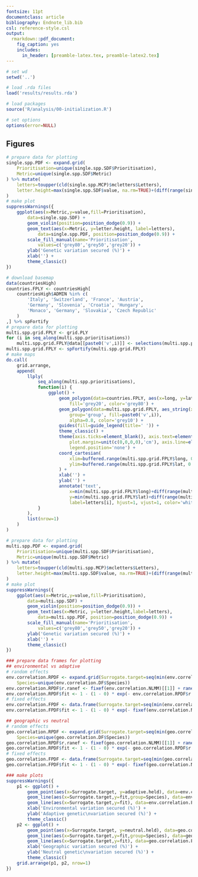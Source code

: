 ```yaml
---
fontsize: 11pt
documentclass: article
bibliography: Endnote_lib.bib
csl: reference-style.csl
output:
  rmarkdown::pdf_document:
    fig_caption: yes
    includes:
      in_header: [preamble-latex.tex, preamble-latex2.tex]
---
```


```r
# set wd
setwd('..')

# load .rda files
load('results/results.rda')

# load packages
source('R/analysis/00-initialization.R')

# set options
options(error=NULL)
```

## Figures

```r
# prepare data for plotting
single.spp.PDF <- expand.grid(
	Prioritisation=unique(single.spp.SDF$Prioritisation),
	Metric=unique(single.spp.SDF$Metric)
) %>% mutate(
	letters=toupper(cld(single.spp.MCP)$mcletters$Letters),
	letter.height=max(single.spp.SDF$value, na.rm=TRUE)+(diff(range(single.spp.SDF$value, na.rm=TRUE))*0.1)
)
# make plot
suppressWarnings({
	ggplot(aes(x=Metric,y=value,fill=Prioritisation),
		data=single.spp.SDF) +
		geom_violin(position=position_dodge(0.9)) +
		geom_text(aes(x=Metric, y=letter.height, label=letters),
			data=single.spp.PDF, position=position_dodge(0.9)) +
		scale_fill_manual(name='Prioritisation',
			values=c('grey80','grey50','grey20')) +
		ylab('Genetic variation secured (%)') +
		xlab('') +
		theme_classic()
})
```

```r
# download basemap
data(countriesHigh)
countries.FPLY <- countriesHigh[
	countriesHigh$ADMIN %in% c(
		'Italy', 'Switzerland', 'France', 'Austria',
		'Germany', 'Slovenia', 'Croatia', 'Hungary',
		'Monaco', 'Germany', 'Slovakia', 'Czech Republic'
	)
,] %>% spFortify
# prepare data for plotting
multi.spp.grid.FPLY <- grid.PLY
for (i in seq_along(multi.spp.prioritisations))
	multi.spp.grid.FPLY@data[[paste0('v',i)]] <- selections(multi.spp.prioritisations[[i]])
multi.spp.grid.FPLY <- spFortify(multi.spp.grid.FPLY)
# make maps
do.call(
	grid.arrange,
	append(
		llply(
			seq_along(multi.spp.prioritisations),
			function(i) {
				ggplot() +
					geom_polygon(data=countries.FPLY, aes(x=long, y=lat, group=group),
						fill='grey20', color='grey80') +
					geom_polygon(data=multi.spp.grid.FPLY, aes_string(x='long', y='lat', 
						group='group', fill=paste0('v',i)),
						alpha=0.8, color='grey10') +
					guides(fill=guide_legend(title=' ')) +
					theme_classic() +
					theme(axis.ticks=element_blank(), axis.text=element_blank(),
						plot.margin=unit(c(0,0,0,0),'cm'), axis.line=element_blank(),
						legend.position='none') +
					coord_cartesian(
						xlim=buffered.range(multi.spp.grid.FPLY$long, 0.05),
						ylim=buffered.range(multi.spp.grid.FPLY$lat, 0.05)
					) +
					xlab('') +
					ylab('') +
					annotate('text',
						x=min(multi.spp.grid.FPLY$long)+diff(range(multi.spp.grid.FPLY$long)*0.1),
						y=min(multi.spp.grid.FPLY$lat)+diff(range(multi.spp.grid.FPLY$lat)*1.01),
						label=letters[i], hjust=1, vjust=1, color='white', size=8)
			}
		),
		list(nrow=1)
	)
)
```

```r
# prepare data for plotting
multi.spp.PDF <- expand.grid(
	Prioritisation=unique(multi.spp.SDF$Prioritisation),
	Metric=unique(multi.spp.SDF$Metric)
) %>% mutate(
	letters=toupper(cld(multi.spp.MCP)$mcletters$Letters),
	letter.height=max(multi.spp.SDF$value, na.rm=TRUE)+(diff(range(multi.spp.SDF$value, na.rm=TRUE))*0.1)
)
# make plot
suppressWarnings({
	ggplot(aes(x=Metric,y=value,fill=Prioritisation),
		data=multi.spp.SDF) +
		geom_violin(position=position_dodge(0.9)) +
		geom_text(aes(x=Metric, y=letter.height,label=letters),
			data=multi.spp.PDF, position=position_dodge(0.9)) +
		scale_fill_manual(name='Prioritisation',
			values=c('grey80','grey50','grey20')) +
		ylab('Genetic variation secured (%)') +
		xlab('') +
		theme_classic()
})
```

```r
### prepare data frames for plotting
## environmental vs adaptive
# random effects
env.correlation.RPDF <- expand.grid(Surrogate.target=seq(min(env.correlation.DF$Surrogate.target), max(env.correlation.DF$Surrogate.target), length.out=100),
	Species=unique(env.correlation.DF$Species))
env.correlation.RPDF$r.ranef <- fixef(env.correlation.NLMM)[[1]] + ranef(env.correlation.NLMM)$Species$r[env.correlation.RPDF$Species]
env.correlation.RPDF$fit <- 1 - (1 - 0) * exp(- env.correlation.RPDF$r.ranef * env.correlation.RPDF$Surrogate.target)
# fixed effects
env.correlation.FPDF <- data.frame(Surrogate.target=seq(min(env.correlation.DF$Surrogate.target), max(env.correlation.DF$Surrogate.target), length.out=100))
env.correlation.FPDF$fit <- 1 - (1 - 0) * exp(- fixef(env.correlation.NLMM)[[1]] * env.correlation.FPDF$Surrogate.target)

## geographic vs neutral
# random effects
geo.correlation.RPDF <- expand.grid(Surrogate.target=seq(min(geo.correlation.DF$Surrogate.target), max(geo.correlation.DF$Surrogate.target), length.out=100),
	Species=unique(geo.correlation.DF$Species))
geo.correlation.RPDF$r.ranef <- fixef(geo.correlation.NLMM)[[1]] + ranef(geo.correlation.NLMM)$Species$r[geo.correlation.RPDF$Species]
geo.correlation.RPDF$fit <- 1 - (1 - 0) * exp(- geo.correlation.RPDF$r.ranef * geo.correlation.RPDF$Surrogate.target)
# fixed effects
geo.correlation.FPDF <- data.frame(Surrogate.target=seq(min(geo.correlation.DF$Surrogate.target), max(geo.correlation.DF$Surrogate.target), length.out=100))
geo.correlation.FPDF$fit <- 1 - (1 - 0) * exp(- fixef(geo.correlation.NLMM)[[1]] * geo.correlation.FPDF$Surrogate.target)

### make plots
suppressWarnings({
	p1 <- ggplot() +
		geom_point(aes(x=Surrogate.target, y=adaptive.held), data=env.correlation.DF) +
		geom_line(aes(x=Surrogate.target,y=fit,group=Species), data=env.correlation.RPDF, alpha=0.3) +
		geom_line(aes(x=Surrogate.target,y=fit), data=env.correlation.FPDF, size=1.5) +
		xlab('Environmental variation secured (%)') +
		ylab('Adaptive genetic\nvariation secured (%)') +
		theme_classic()
	p2 <- ggplot() +
		geom_point(aes(x=Surrogate.target, y=neutral.held), data=geo.correlation.DF) +
		geom_line(aes(x=Surrogate.target,y=fit,group=Species), data=geo.correlation.RPDF, alpha=0.3) +
		geom_line(aes(x=Surrogate.target,y=fit), data=geo.correlation.FPDF, size=1.5) +
		xlab('Geographic variation secured (%)') +
		ylab('Neutral genetic\nvariation secured (%)') +
		theme_classic()
	grid.arrange(p1, p2, nrow=1)
})
```
 
